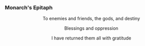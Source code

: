 ===Monarch's Epitaph===
:<div align="center">To enemies and friends, the gods, and destiny</div>
:<div align="center">Blessings and oppression</div>
:<div align="center">I have returned them all with gratitude</div>
